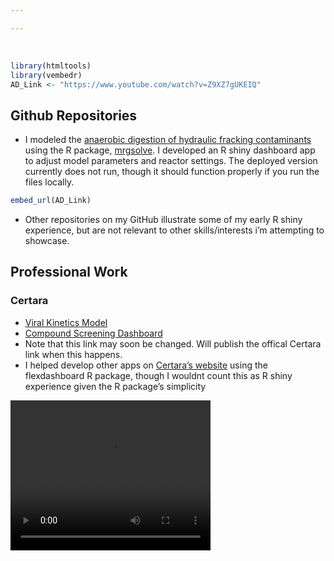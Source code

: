 ```yaml
---

---
```


<br>
<link rel="stylesheet" href="styles.css" type="text/css">
```r
library(htmltools)
library(vembedr)
AD_Link <- "https://www.youtube.com/watch?v=Z9XZ7gUKEIQ"
```
## Github Repositories

- I modeled the <a href="https://kylebarrett.github.io/AnaerobicDigestion/" target="_blank">anaerobic digestion of hydraulic fracking contaminants</a> using the R package, [mrgsolve](https://github.com/metrumresearchgroup/mrgsolve). I developed an R shiny dashboard app to adjust model parameters and reactor settings. The deployed version currently does not run, though it should function properly if you run the files locally.
 
```r
embed_url(AD_Link)
```

- Other repositories on my GitHub illustrate some of my early R shiny experience, but are not relevant to other skills/interests i'm attempting to showcase.

## Professional Work

### Certara
 - <a href="https://pharmacometrics.shinyapps.io/COVID-19-VK-MODEL/" target="_blank">Viral Kinetics Model</a>
 - <a href="https://pharmacometrics.shinyapps.io/COVID-19-CompoundScreening_TestNewUI/" target="_blank">Compound Screening Dashboard</a>
  - Note that this link may soon be changed. Will publish the offical Certara link when this happens.
 - I helped develop other apps on <a href="https://www.covidpharmacology.com/in-silico-workbench/" class="uri">Certara's website</a> using the flexdashboard R package, though I wouldnt count this as R shiny experience given the R package's simplicity
 


<video width="320" height="240" controls><source src="EducatR.mp4" type="video/mp4">
  Your browser does not support the video tag.
</video>

